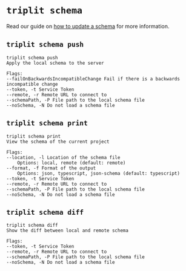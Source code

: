 # `triplit schema`

Read our guide on [how to update a schema](/schemas/updating) for more information.

## `triplit schema push`

```
triplit schema push
Apply the local schema to the server

Flags:
--failOnBackwardsIncompatibleChange Fail if there is a backwards incompatible change
--token, -t Service Token
--remote, -r Remote URL to connect to
--schemaPath, -P File path to the local schema file
--noSchema, -N Do not load a schema file
```

## `triplit schema print`

```
triplit schema print
View the schema of the current project

Flags:
--location, -l Location of the schema file
    Options: local, remote (default: remote)
--format, -f Format of the output
    Options: json, typescript, json-schema (default: typescript)
--token, -t Service Token
--remote, -r Remote URL to connect to
--schemaPath, -P File path to the local schema file
--noSchema, -N Do not load a schema file
```

## `triplit schema diff`

```
triplit schema diff
Show the diff between local and remote schema

Flags:
--token, -t Service Token
--remote, -r Remote URL to connect to
--schemaPath, -P File path to the local schema file
--noSchema, -N Do not load a schema file
```
